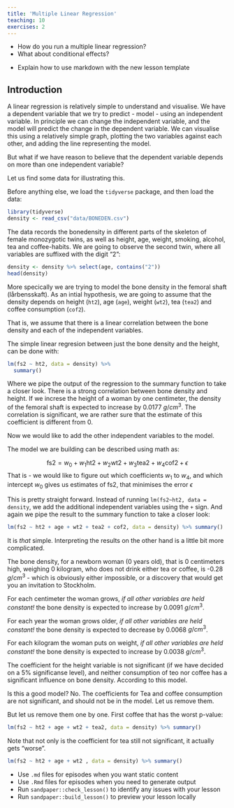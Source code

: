 ```yaml
---
title: 'Multiple Linear Regression'
teaching: 10
exercises: 2
---
```


:::::::::::::::::::::::::::::::::::::: questions 

- How do you run a multiple linear regression?
- What about conditional effects?

::::::::::::::::::::::::::::::::::::::::::::::::

::::::::::::::::::::::::::::::::::::: objectives

- Explain how to use markdown with the new lesson template


::::::::::::::::::::::::::::::::::::::::::::::::

## Introduction

A linear regression is relatively simple to understand and visualise. 
We have a dependent variable that we try to predict - model - using an 
independent variable. In principle we can change the independent variable, and 
the model will predict the change in the dependent variable. We can visualise
this using a relatively simple graph, plotting the two variables against each other,
and adding the line representing the model.

But what if we have reason to believe that the dependent variable depends on
more than one independent variable?

Let us find some data for illustrating this.

Before anything else, we load the `tidyverse` package, and then load the
data:

```r
library(tidyverse)
density <- read_csv("data/BONEDEN.csv")
```

The data records the bonedensity in different parts of the skeleton of 
female monozygotic twins, as well as height, age, weight, smoking, alcohol, tea and 
coffee-habits. We are going to observe the second twin, where all variables are
suffixed with the digit "2":

```r
density <- density %>% select(age, contains("2"))
head(density)
```

More specically we are trying to model the bone density in the femoral shaft (lårbensskaft). As an intial hypothesis, we are going to assume that the density
depends on height (`ht2`), age (`age`), weight (`wt2`), tea (`tea2`) and coffee
consumption (`cof2`).

That is, we assume that there is a linear correlation between the bone density
and each of the independent variables.

The simple linear regresion between just the bone density and the height, can be
done with:

```r
lm(fs2 ~ ht2, data = density) %>% 
  summary()
```
Where we pipe the output of the regression to the summary function to take a 
closer look. There is a strong correlation between bone density and height. If
we increse the height of a woman by one centimeter, the density of the femoral
shaft is expected to increase by 0.0177 $g/cm^3$. The correlation is significant,
we are rather sure that the estimate of this coefficient is different from 0.

Now we would like to add the other independent variables to the model.

The model we are building can be described using math as:

$$ \text{fs2} = w_0 + w_1\text{ht2} + w_2\text{wt2} + w_3\text{tea2} + w_4\text{cof2} + \epsilon  $$
That is - we would like to figure out which coefficients $w_1$ to $w_4$, and 
which intercept $w_0$ gives us estimates of fs2, that minimises the error $\epsilon$

This is pretty straight forward. Instead of running `lm(fs2~ht2, data = density`,
we add the additional independent variables using the `+` sign. And again we 
pipe the result to the summary function to take a closer look:

```r
lm(fs2 ~ ht2 + age + wt2 + tea2 + cof2, data = density) %>% summary()
```
It is _that_ simple. Interpreting the results on the other hand is a little bit
more complicated. 

The bone density, for a newborn woman (0 years old), that is 0 centimeters high,
weighing 0 kilogram, who does not drink either tea or coffee, is -0.28 $g/cm^3$ - 
which is obviously either impossible, or a discovery that would get you an 
invitation to Stockholm.

For each centimeter the woman grows, _if all other variables are held constant!_
the bone density is expected to increase by 0.0091 $g/cm^3$.

For each year the woman grows older, _if all other variables are held constant!_
the bone density is expected to decrease by 0.0068 $g/cm^3$.

For each kilogram the woman puts on weight, _if all other variables are held constant!_
the bone density is expected to increase by 0.0038 $g/cm^3$.

The coefficient for the height variable is not significant (if we have decided
on a 5% significanse level), and neither consumption of teo nor coffee has a 
significant influence on bone density. According to this model.

Is this a good model? No. The coefficients for Tea and coffee consumption 
are not significant, and should not be in the model. Let us remove them.

But let us remove them one by one. First coffee that has the worst p-value:

```r
lm(fs2 ~ ht2 + age + wt2 + tea2, data = density) %>% summary()
```
Note that not only is the coefficient for tea still not significant, it actually
gets "worse". 


```r
lm(fs2 ~ ht2 + age + wt2 , data = density) %>% summary()
```


::::::::::::::::::::::::::::::::::::: keypoints 

- Use `.md` files for episodes when you want static content
- Use `.Rmd` files for episodes when you need to generate output
- Run `sandpaper::check_lesson()` to identify any issues with your lesson
- Run `sandpaper::build_lesson()` to preview your lesson locally

::::::::::::::::::::::::::::::::::::::::::::::::

